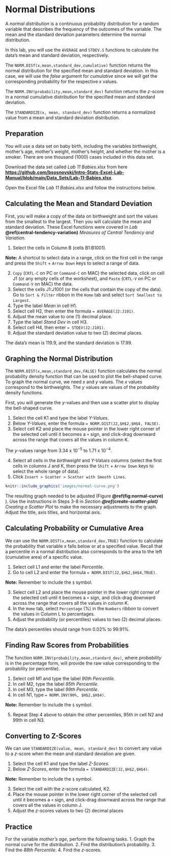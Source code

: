 # Normal Distributions

A *normal distribution* is a continuous probability distribution for a random variable that describes the frequency of the outcomes of the variable. The mean and the standard deviation parameters determine the normal distribution.

In this lab, you will use the `AVERAGE` and `STDEV.S` functions to calculate the data's mean and standard deviation, respectively. 

The `NORM.DIST(x,mean,standard_dev,cumulative)` function returns the normal distribution for the specified mean and standard deviation. In this case, we will use the *false* argument for *cumulative* since we will get the corresponding probability for the respective *x* values.

The `NORM.INV(probability,mean,standard_dev)` function returns the *z*-score in a normal cumulative distribution for the specified mean and standard deviation.

The `STANDARDIZE(x, mean, standard_dev)` function returns a normalized value from a mean and standard deviation distribution.

## Preparation

You will use a data set on baby birth, including the variables birthweight, mother’s age, mother’s weight, mother’s height, and whether the mother is a smoker. There are one thousand (1000) cases included in this data set. 

Download the data set called *Lab 11 Babies.xlsx* from here [**https://github.com/bsosnovski/Intro-Stats-Excel-Lab-Manual/blob/main/Data_Sets/Lab-11-Babies.xlsx**](https://github.com/bsosnovski/Intro-Stats-Excel-Lab-Manual/blob/main/Data_Sets/Lab-11-Babies.xlsx). 

Open the Excel file *Lab 11 Babies.xlsx* and follow the instructions below.

## Calculating the Mean and Standard Deviation

First, you will make a copy of the data on birthweight and sort the values from the smallest to the largest. Then you will calculate the mean and standard deviation. These Excel functions were covered in *Lab*  **\@ref(central-tendency-variation)** *Measures of Central Tendency and Variation*.

1. Select the cells in Column B (cells B1:B1001).

**Note:** A shortcut to select data in a range, click on the first cell in the range and press the `Shift` + `Arrow Down` keys to select a range of data.

2. `Copy` (`CRTL-C` on PC or `Command-C` on MAC) the selected data, click on cell J1 (or any empty cells of the worksheet), and `Paste` (`CRTL-V` on PC or `Command-V` on MAC) the data. 
3. Select the cells J1:J1001 (or the cells that contain the copy of the data). Go to `Sort & Filter` ribbon in the `Home` tab and select `Sort Smallest to Largest`.
4. Type the label *Mean* in cell H1.
5. Select cell H2, then enter the formula `= AVERAGE(J2:J101)`. 
6. Adjust the mean value to one (1) decimal place.
7. Type the label *Stand Dev* in cell H3.
8. Select cell H4, then enter `= STDEV(J2:J101)`. 
9. Adjust the standard deviation value to two (2) decimal places.

The data’s mean is 119.9, and the standard deviation is 17.99.

## Graphing the Normal Distribution

The `NORM.DIST(x,mean,standard_dev,FALSE)` function calculates the normal probability density function that can be used to plot the bell-shaped curve. To graph the normal curve, we need *x* and *y* values. The *x* values correspond to the birthweights. The *y* values are values of the probability density functions.

First, you will generate the *y*-values and then use a scatter plot to display the bell-shaped curve.

1. Select the cell K1 and type the label *Y-Values*.
2. Below *Y-Values*, enter the formula `= NORM.DIST(J2,$H$2,$H$4, FALSE)`. 
3. Select cell K2 and place the mouse pointer in the lower right corner of the selected cell until it becomes a `+` sign, and click-drag downward across the range that covers all the values in column K.

The *y*-values range from $3.34$ x $10^{-5}$ to $1.71$ x $10^{-4}$.

4. Select all cells in the *birthweight* and *Y-Values* columns (select the first cells in columns J and K, then press the `Shift` + `Arrow Down` keys to select the whole range of data).
5. Click `Insert > Scatter > Scatter with Smooth Lines`. 

```r
knitr::include_graphics('images/normal-curve.png')
```

The resulting graph needed to be adjusted (Figure **\@ref(fig:normal-curve)
**). Use the instructions in Steps 3-8 in *Section* ***\@ref(create-scatter-plot)*** *Creating a Scatter Plot* to make the necessary adjustments to the graph. Adjust the title, axis titles, and horizontal axis.

## Calculating Probability or Cumulative Area

We can use the `NORM.DIST(x,mean,standard_dev,TRUE)` function to calculate the probability that variable *x* falls below or at a specified value. Recall that a percentile in a normal distribution also corresponds to the area to the left (cumulative area) of a specific value.

1. Select cell L1 and enter the label *Percentile*. 
2. Go to cell L2 and enter the formula `= NORM.DIST(J2,$H$2,$H$4,TRUE)`.

**Note:** Remember to include the `$` symbol.

3. Select cell L2 and place the mouse pointer in the lower right corner of the selected cell until it becomes a `+` sign, and click-drag downward across the range that covers all the values in column K.
4. In the `Home` tab, select `Percentage` (%) in the `Numbers` ribbon to convert the values in Column L to percentages.
5. Adjust the probability (or percentiles) values to two (2) decimal places.

The data’s percentiles should range from 0.02% to 99.91%.

## Finding Raw Scores from Probabilities

The function `NORM.INV(probability,mean,standard_dev)`, where *probability* is in the percentage form, will provide the raw value corresponding to the probability (or percentile). 

1. Select cell M1 and type the label *90th Percentile*.
2. In cell M2, type the label *95th Percentile*.
3. In cell M3, type the label *99th Percentile*.
4. In cell N1, type `= NORM.INV(90%, $H$2,$H$4)`. 

**Note:** Remember to include the `$` symbol.

5. Repeat Step 4 above to obtain the other percentiles, 95th in cell N2 and 99th in cell N3.

## Converting to Z-Scores

We can use `STANDARDIZE(value, mean, standard_dev)` to convert any value to a *z*-score when the mean and standard deviation are given.

1. Select the cell K1 and type the label *Z-Scores*.
2. Below *Z-Scores*, enter the formula `= STANDARDIZE(J2,$H$2,$H$4)`. 

**Note:** Remember to include the `$` symbol.

3. Select the cell with the *z*-score calculated, K2.
4. Place the mouse pointer in the lower right corner of the selected cell until it becomes a `+` sign, and click-drag downward across the range that covers all the values in column J.
5. Adjust the *z*-scores values to two (2) decimal places 


## Practice

For the variable *mother’s age*, perform the following tasks.
1. Graph the normal curve for the distribution.
2. Find the distribution’s probability.
3. Find the *88th Percentile*.
4. Find the *z*-scores.





